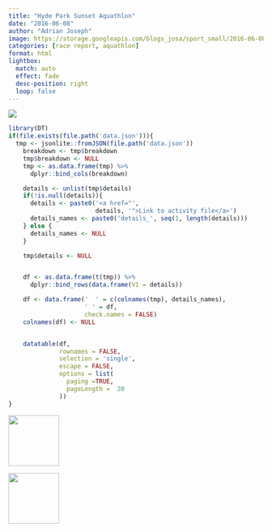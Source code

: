 ```yaml
---
title: "Hyde Park Sunset Aquathlon"
date: "2016-06-08"
author: "Adrian Joseph"
image: https://storage.googleapis.com/blogs_josa/sport_small/2016-06-08_HYDE_PARK_SUNSET_AQUATHLON/img/00.png
categories: [race report, aquathlon]
format: html
lightbox:
  match: auto
  effect: fade
  desc-position: right
  loop: false
---
```

![](https://storage.googleapis.com/blogs_josa/sport_small/2016-06-08_HYDE_PARK_SUNSET_AQUATHLON/img/00.png)

```r
library(DT)
if(file.exists(file.path('data.json'))){
  tmp <- jsonlite::fromJSON(file.path('data.json'))
    breakdown <- tmp$breakdown
    tmp$breakdown <- NULL
    tmp <- as.data.frame(tmp) %>%
      dplyr::bind_cols(breakdown)

    details <- unlist(tmp$details)
    if(!is.null(details)){
      details <- paste0('<a href="',
                        details, '">Link to activity file</a>')
      details_names <- paste0('details_', seq(1, length(details)))
    } else {
      details_names <- NULL
    }

    tmp$details <- NULL


    df <- as.data.frame(t(tmp)) %>%
      dplyr::bind_rows(data.frame(V1 = details))

    df <- data.frame('  ' = c(colnames(tmp), details_names),
                     ' ' = df,
                     check.names = FALSE)
    colnames(df) <- NULL


    datatable(df,
              rownames = FALSE,
              selection = 'single',
              escape = FALSE,
              options = list(
                paging =TRUE,
                pageLength =  20
              ))
}
```





::: {layout-ncol=4}
![](https://storage.googleapis.com/blogs_josa/sport_small/2016-06-08_HYDE_PARK_SUNSET_AQUATHLON/img/00.png){ width="100" group="hi" }

![](https://storage.googleapis.com/blogs_josa/sport_small/2016-06-08_HYDE_PARK_SUNSET_AQUATHLON/img/01.png){ width="100" group="hi" }


:::
